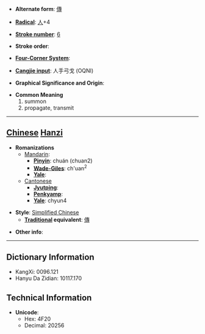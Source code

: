 * '''Alternate form''': [[傳]]

* '''[[Wiktionary:Chinese radical index| Radical]]''': [[Wiktionary:Chinese radical index 人|人]]+4

* '''[[Wiktionary:Chinese total strokes index|Stroke number]]''': [[Wiktionary:Chinese total strokes index 6|6]]

* '''Stroke order''': 

* '''[[Wiktionary:Chinese four corner index|Four-Corner System]]''': 

* '''[[Wiktionary:Chinese Cangjie index|Cangjie input]]''': 人手弓戈 (OQNI)

* '''Graphical Significance and Origin''': 

* '''Common Meaning'''
*#summon
*# propagate, transmit


----

== [[Chinese]] [[Hanzi]] ==

* '''Romanizations'''
** [[Mandarin]]:
*** '''[[Pinyin]]''': chuán (chuan2)
*** '''[[Wade-Giles]]''': ch'uan<sup>2</sup>
*** '''[[Yale]]''': 
**[[Cantonese]]
***'''[[Jyutping]]''':
***'''[[Penkyamp]]''': 
***'''[[Yale]]''': chyun4

* '''Style''': [[Simplified Chinese]] 
** '''[[Traditional Chinese|Traditional]] equivalent''': [[傳]]

* '''Other info''': 

----

== Dictionary Information ==

* KangXi: 0096.121
* Hanyu Da Zidian: 10117.170

== Technical Information ==

* '''Unicode''':
** Hex: 4F20
** Decimal: 20256